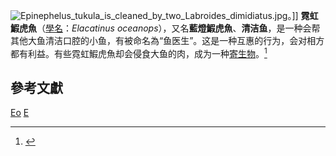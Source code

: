 {{Speciesbox
| taxon =  Elacatinus oceanops
| binomial_authority = [[David_Starr_Jordan|D. S. Jordan]], 1904
| status = NE
| status_system = iucn3.1
| status_ref = 
| image = Neon Blue Goby.jpg
| synonyms =
* ''Gobiosoma oceanops'' <small>(D. S. Jordan, 1904)</small>
}}
[[File:Epinephelus_tukula_is_cleaned_by_two_Labroides_dimidiatus.jpg|right]]。]] 
'''霓虹鰕虎魚'''（[[學名|學名]]：''Elacatinus oceanops''），又名'''藍燈鰕虎魚'''、'''清洁鱼'''，是一种会帮其他大鱼清洁口腔的小鱼，有被命名為“鱼医生”。这是一种互惠的行为，会对相方都有利益。有些霓虹鰕虎魚却会侵食大鱼的肉，成为一种[[寄生物|寄生物]]。<ref>{{FishBase species |genus= Elacatinus|species= oceanops| month = June | year = 2013}}</ref>

== 參考文獻 ==
{{reflist}}

{{Taxonbar}}
[[Category:虾虎鱼科|Eo]]
[[Category:1904年描述的魚類|E]]
